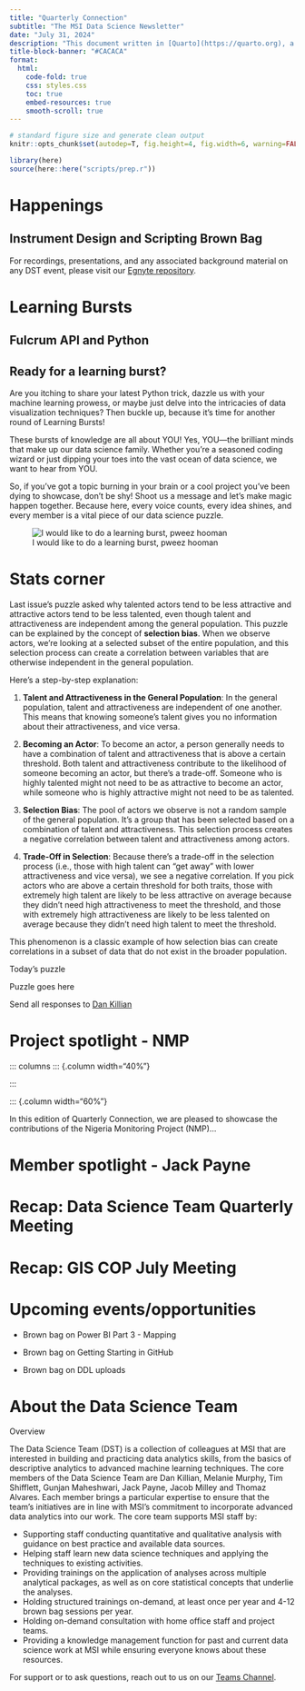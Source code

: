 ```yaml
---
title: "Quarterly Connection"
subtitle: "The MSI Data Science Newsletter"
date: "July 31, 2024"
description: "This document written in [Quarto](https://quarto.org), a scientific publishing<br>system compatible with R, Python, Julia, and Observable ^[Speak any of these languages? Ask us for the script]"
title-block-banner: "#CACACA"
format: 
  html:
    code-fold: true
    css: styles.css
    toc: true
    embed-resources: true
    smooth-scroll: true
---
```


```r

# standard figure size and generate clean output
knitr::opts_chunk$set(autodep=T, fig.height=4, fig.width=6, warning=FALSE, message=FALSE, cache=TRUE, error=T, echo=T)

library(here)
source(here::here("scripts/prep.r"))
```

# Happenings

## Instrument Design and Scripting Brown Bag 

For recordings, presentations, and any associated background material on any DST event, please visit our [Egnyte repository](https://msiworldwide.egnyte.com/navigate/folder/acca480d-c7b8-462a-8c49-508441335a6d).

# Learning Bursts

## Fulcrum API and Python

## Ready for a learning burst?

Are you itching to share your latest Python trick, dazzle us with your machine learning prowess, or maybe just delve into the intricacies of data visualization techniques? Then buckle up, because it's time for another round of Learning Bursts!

These bursts of knowledge are all about YOU! Yes, YOU—the brilliant minds that make up our data science family. Whether you're a seasoned coding wizard or just dipping your toes into the vast ocean of data science, we want to hear from YOU.

So, if you've got a topic burning in your brain or a cool project you've been dying to showcase, don't be shy! Shoot us a message and let's make magic happen together. Because here, every voice counts, every idea shines, and every member is a vital piece of our data science puzzle.

![I would like to do a learning burst, pweez hooman](images/dog data science.jpg)

# Stats corner

Last issue's puzzle asked why talented actors tend to be less attractive and attractive actors tend to be less talented, even though talent and attractiveness are independent among the general population. This puzzle can be explained by the concept of **selection bias**. When we observe actors, we're looking at a selected subset of the entire population, and this selection process can create a correlation between variables that are otherwise independent in the general population.
 
Here's a step-by-step explanation:
 
1. **Talent and Attractiveness in the General Population**: In the general population, talent and attractiveness are independent of one another. This means that knowing someone's talent gives you no information about their attractiveness, and vice versa.
 
2. **Becoming an Actor**: To become an actor, a person generally needs to have a combination of talent and attractiveness that is above a certain threshold. Both talent and attractiveness contribute to the likelihood of someone becoming an actor, but there's a trade-off. Someone who is highly talented might not need to be as attractive to become an actor, while someone who is highly attractive might not need to be as talented.
 
3. **Selection Bias**: The pool of actors we observe is not a random sample of the general population. It's a group that has been selected based on a combination of talent and attractiveness. This selection process creates a negative correlation between talent and attractiveness among actors.
 
4. **Trade-Off in Selection**: Because there's a trade-off in the selection process (i.e., those with high talent can "get away" with lower attractiveness and vice versa), we see a negative correlation. If you pick actors who are above a certain threshold for both traits, those with extremely high talent are likely to be less attractive on average because they didn’t need high attractiveness to meet the threshold, and those with extremely high attractiveness are likely to be less talented on average because they didn’t need high talent to meet the threshold.
 
This phenomenon is a classic example of how selection bias can create correlations in a subset of data that do not exist in the broader population.

::: box
::: box-header
Today's puzzle
:::

::: box-container
Puzzle goes here

Send all responses to [Dan Killian](dkillian@msi-inc.com)
:::
:::


# Project spotlight - NMP

::: columns
::: {.column width="40%"}

<!-- ![Natnael Mamuye](../viz/Natnael-Mamuye.png) -->

:::

::: {.column width="60%"}

In this edition of Quarterly Connection, we are pleased to showcase the contributions of the Nigeria Monitoring Project (NMP)...

# Member spotlight - Jack Payne

# Recap: Data Science Team Quarterly Meeting

# Recap: GIS COP July Meeting

# Upcoming events/opportunities

-   Brown bag on Power BI Part 3 - Mapping

-   Brown bag on Getting Starting in GitHub

-   Brown bag on DDL uploads

# About the Data Science Team

::: box
::: box-header
Overview
:::

::: box-container
The Data Science Team (DST) is a collection of colleagues at MSI that are interested in building and practicing data analytics skills, from the basics of descriptive analytics to advanced machine learning techniques. The core members of the Data Science Team are Dan Killian, Melanie Murphy, Tim Shifflett, Gunjan Maheshwari, Jack Payne, Jacob Milley and Thomaz Alvares. Each member brings a particular expertise to ensure that the team's initiatives are in line with MSI's commitment to incorporate advanced data analytics into our work. The core team supports MSI staff by:

-   Supporting staff conducting quantitative and qualitative analysis with guidance on best practice and available data sources.
-   Helping staff learn new data science techniques and applying the techniques to existing activities.
-   Providing trainings on the application of analyses across multiple analytical packages, as well as on core statistical concepts that underlie the analyses.
-   Holding structured trainings on-demand, at least once per year and 4-12 brown bag sessions per year.
-   Holding on-demand consultation with home office staff and project teams.
-   Providing a knowledge management function for past and current data science work at MSI while ensuring everyone knows about these resources.

For support or to ask questions, reach out to us on our [Teams Channel](https://teams.microsoft.com/l/channel/19%3A0c95c6fade9c4d638f660ded25507a9a%40thread.tacv2/General?groupId=175a191b-5543-4fc0-81db-926ead8863f1&tenantId=).
:::
:::
